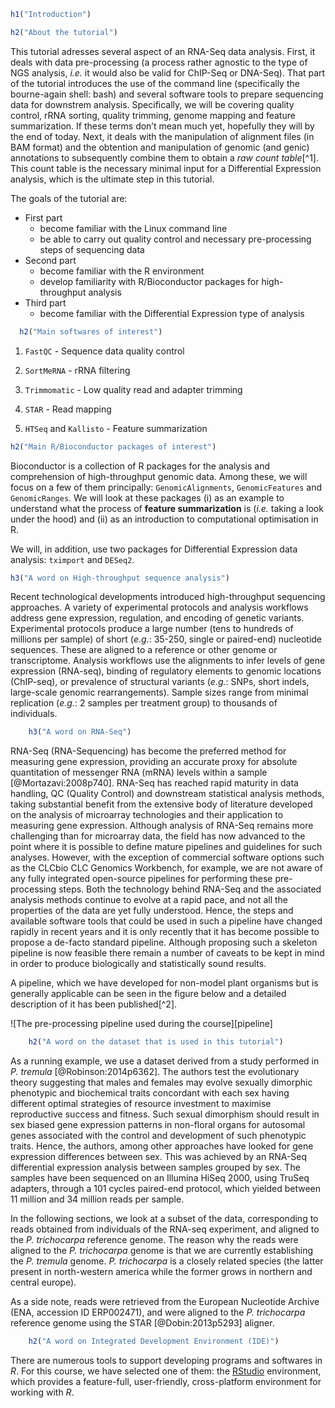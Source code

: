 ```r
h1("Introduction")
```
```r
h2("About the tutorial")
```

This tutorial adresses several aspect of an RNA-Seq data analysis. First, 
it deals with data pre-processing (a process rather agnostic to the type 
of NGS analysis, _i.e._ it would also be valid for ChIP-Seq or DNA-Seq).
That part of the tutorial introduces the use of the command line
(specifically the bourne-again shell: bash) and several software tools
to prepare sequencing data for downstrem analysis. Specifically, we will
be covering quality control, rRNA sorting, quality trimming, genome
mapping and feature summarization. If these terms don’t mean much yet,
hopefully they will by the end of today. Next, it deals with the 
manipulation of alignment files (in BAM format) and the obtention and 
manipulation of genomic (and genic) annotations to subsequently combine
them to obtain a _raw count table_[^1]. This count table is the necessary 
minimal input for a Differential Expression analysis, which is the ultimate
step in this tutorial.

The goals of the tutorial are:

* First part
    + become familiar with the Linux command line
    + be able to carry out quality control and necessary pre-processing steps of sequencing data
* Second part
    + become familiar with the R environment
    + develop familiarity with R/Bioconductor packages for high-throughput analysis
* Third part
    + become familiar with the Differential Expression type of analysis

```r
  h2("Main softwares of interest")
```
1.  `FastQC` - Sequence data quality control

2.  `SortMeRNA` - rRNA filtering

3.  `Trimmomatic` - Low quality read and adapter trimming

4.  `STAR` - Read mapping

5.  `HTSeq` and `Kallisto` - Feature summarization

```r
h2("Main R/Bioconductor packages of interest")
```

Bioconductor is a collection of R packages for the analysis and
comprehension of high-throughput genomic data. Among these, we will
focus on a few of them principally: `GenomicAlignments`,
`GenomicFeatures` and `GenomicRanges`. We will look at these packages (i) as an
example to understand what the process of __feature summarization__ is (_i.e._
taking a look under the hood) and (ii) as an introduction to computational optimisation in R. 

We will, in addition, use two packages for Differential Expression data 
analysis: `tximport ` and `DESeq2`.

```r
h3("A word on High-throughput sequence analysis")
```
  
Recent technological developments introduced high-throughput sequencing
approaches. A variety of experimental protocols and analysis workflows
address gene expression, regulation, and encoding of genetic variants.
Experimental protocols produce a large number (tens to hundreds of millions per
sample) of short (_e.g._: 35-250, single or paired-end) nucleotide sequences.
These are aligned to a reference or other genome or transcriptome.
Analysis workflows use the alignments to infer levels of gene expression
(RNA-seq), binding of regulatory elements to genomic locations
(ChIP-seq), or prevalence of structural variants (_e.g._: SNPs, short indels,
large-scale genomic rearrangements). Sample sizes range from minimal
replication (_e.g._: 2 samples per treatment group) to thousands of
individuals.

```r
    h3("A word on RNA-Seq")
```
RNA-Seq (RNA-Sequencing) has become the preferred method for measuring
gene expression, providing an accurate proxy for absolute quantitation
of messenger RNA (mRNA) levels within a sample
[@Mortazavi:2008p740]. RNA-Seq has reached rapid maturity in data
handling, QC (Quality Control) and downstream statistical analysis
methods, taking substantial benefit from the extensive body of
literature developed on the analysis of microarray technologies and
their application to measuring gene expression. Although analysis of
RNA-Seq remains more challenging than for microarray data, the field has
now advanced to the point where it is possible to define mature
pipelines and guidelines for such analyses. However, with the exception
of commercial software options such as the CLCbio CLC Genomics
Workbench, for example, we are not aware of any fully integrated
open-source pipelines for performing these pre-processing steps. Both
the technology behind RNA-Seq and the associated analysis methods
continue to evolve at a rapid pace, and not all the properties of the
data are yet fully understood. Hence, the steps and available software
tools that could be used in such a pipeline have changed rapidly in
recent years and it is only recently that it has become possible to
propose a de-facto standard pipeline. Although proposing such a skeleton
pipeline is now feasible there remain a number of caveats to be kept in
mind in order to produce biologically and statistically sound results.

A pipeline, which we have developed for non-model plant organisms but is 
generally applicable can be seen in the figure below and a detailed 
description of it has been published[^2].

![The pre-processing pipeline used during the course][pipeline]

```r
    h2("A word on the dataset that is used in this tutorial")
```

As a running example, we use a dataset derived from a study performed in
_P. tremula_ [@Robinson:2014p6362]. The authors test
the evolutionary theory suggesting that males and females may evolve
sexually dimorphic phenotypic and biochemical traits concordant with
each sex having different optimal strategies of resource investment to
maximise reproductive success and fitness. Such sexual dimorphism should
result in sex biased gene expression patterns in non-floral organs for
autosomal genes associated with the control and development of such
phenotypic traits. Hence, the authors, among other approaches have
looked for gene expression differences between sex. This was achieved by
an RNA-Seq differential expression analysis between samples grouped by
sex. The samples have been sequenced on an Illumina HiSeq 2000, using
TruSeq adapters, through a 101 cycles paired-end protocol, which yielded
between 11 million and 34 million reads per sample.

In the following sections, we look at a subset of the data,
corresponding to reads obtained from individuals of the RNA-seq
experiment, and aligned to the _P. trichocarpa_ reference
genome. The reason why the reads were aligned to the
_P. trichocarpa_ genome is that we are currently establishing the 
_P. tremula_ genome. _P. trichocarpa_ is a closely related species 
(the latter present in north-western america
while the former grows in northern and central europe).

As a side note, reads were retrieved from the European Nucleotide
Archive (ENA, accession ID ERP002471), and were aligned to the
_P. trichocarpa_ reference genome using the STAR
[@Dobin:2013p5293] aligner.

```r
    h2("A word on Integrated Development Environment (IDE)")
```

There are numerous tools to support developing programs and softwares in _R_. 
For this course, we have selected one of them: the
[RStudio](http://rstudio.org) environment, which provides a
feature-full, user-friendly, cross-platform environment for working with _R_.
